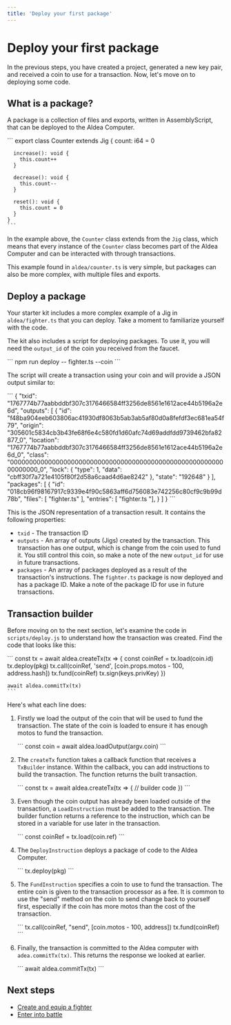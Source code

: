```yaml
---
title: 'Deploy your first package'
---
```



# Deploy your first package

In the previous steps, you have created a project, generated a new key pair, and received a coin to use for a transaction. Now, let's move on to deploying some code.

## What is a package?

A package is a collection of files and exports, written in AssemblyScript, that can be deployed to the Aldea Computer.

<CodeContainer lang="ts">
    ```
    export class Counter extends Jig {
      count: i64 = 0

      increase(): void {
        this.count++
      }

      decrease(): void {
        this.count--
      }

      reset(): void {
        this.count = 0
      }
    }
    ```
</CodeContainer>

In the example above, the `Counter` class extends from the `Jig` class, which means that every instance of the `Counter` class becomes part of the Aldea Computer and can be interacted with through transactions.

This example found in `aldea/counter.ts` is very simple, but packages can also be more complex, with multiple files and exports.

## Deploy a package

Your starter kit includes a more complex example of a Jig in `aldea/fighter.ts` that you can deploy. Take a moment to familiarize yourself with the code.

The kit also includes a script for deploying packages. To use it, you will need the `output_id` of the coin you received from the faucet.

<CodeContainer lang="base" lines={false}>
    ```
    npm run deploy -- fighter.ts --coin <OUTPUT_ID>
    ```
</CodeContainer>

The script will create a transaction using your coin and will provide a JSON output similar to:

<CodeContainer lang="json" lines={false}>
    ```
    {
      "txid": "1767774b77aabbddbf307c3176466584ff3256de8561e1612ace44b5196a2e6d",
      "outputs": [
        {
          "id": "f48ba904eeb603806ac41930df8063b5ab3ab5af80d0a8fefdf3ec681ea54f79",
          "origin": "305601c5834cb3b43fe68f6e4c580fd1d60afc74d69addfdd9739462bfa82877_0",
          "location": "1767774b77aabbddbf307c3176466584ff3256de8561e1612ace44b5196a2e6d_0",
          "class": "0000000000000000000000000000000000000000000000000000000000000000_0",
          "lock": { "type": 1, "data": "cbff30f7a721e4105f80f2d58a6caad4d6ae8242" },
          "state": "192648"
        }
      ],
      "packages": [
        {
          "id": "018cb96f98167917c9339e4f90c5863aff6d756083e742256c80cf9c9b99d78b",
          "files": [ "fighter.ts" ],
          "entries": [ "fighter.ts "],
        }
      ]
    }
    ```
</CodeContainer>

This is the JSON representation of a transaction result. It contains the following properties:

- `txid` - The transaction ID
- `outputs` - An array of outputs (Jigs) created by the transaction. This transaction has one output, which is change from the coin used to fund it. You still control this coin, so make a note of the new `output_id` for use in future transactions.
- `packages` - An array of packages deployed as a result of the transaction's instructions. The `fighter.ts` package is now deployed and has a package ID. Make a note of the package ID for use in future transactions.

## Transaction builder

Before moving on to the next section, let's examine the code in `scripts/deploy.js` to understand how the transaction was created. Find the code that looks like this:

<CodeContainer lang="ts">
    ```
     const tx = await aldea.createTx(tx => {
      const coinRef = tx.load(coin.id)
      tx.deploy(pkg)
      tx.call(coinRef, 'send', [coin.props.motos - 100, address.hash])
      tx.fund(coinRef)
      tx.sign(keys.privKey)
    })

    await aldea.commitTx(tx)
    ```
</CodeContainer>

Here's what each line does:

1. Firstly we load the output of the coin that will be used to fund the transaction. The state of the coin is loaded to ensure it has enough motos to fund the transaction.
    
    <CodeContainer lang="ts" lines={false}>
        ```
        const coin = await aldea.loadOutput(argv.coin)
        ```
    </CodeContainer>
    
2. The `createTx` function takes a callback function that receives a `TxBuilder` instance. Within the callback, you can add instructions to build the transaction. The function returns the built transaction.
    
    <CodeContainer lang="ts" lines={false}>
        ```
        const tx = await aldea.createTx(tx => {
          // builder code
        })
        ```
    </CodeContainer>
    
3. Even though the coin output has already been loaded outside of the transaction, a `LoadInstruction` must be added to the transaction. The builder function returns a reference to the instruction, which can be stored in a variable for use later in the transaction.
    
    <CodeContainer lang="ts" lines={false}>
        ```
        const coinRef = tx.load(coin.ref)
        ```
    </CodeContainer>
    
4. The `DeployInstruction` deploys a package of code to the Aldea Computer.
    
    <CodeContainer lang="ts" lines={false}>
        ```
        tx.deploy(pkg)
        ```
    </CodeContainer>
    
5. The `FundInstruction` specifies a coin to use to fund the transaction. The entire coin is given to the transaction processor as a fee. It is common to use the "send" method on the coin to send change back to yourself first, especially if the coin has more motos than the cost of the transaction.
    
    <CodeContainer lang="ts" lines={false}>
        ```
        tx.call(coinRef, "send", [coin.motos - 100, address])
        tx.fund(coinRef)
        ```
    </CodeContainer>
    
6. Finally, the transaction is committed to the Aldea computer with `adea.commitTx(tx)`. This returns the response we looked at earlier.
    
    <CodeContainer lang="ts" lines={false}>
        ```
        await aldea.commitTx(tx)
        ```
    </CodeContainer>
    

## Next steps

- [Create and equip a fighter](/getting-started/instances)
- [Enter into battle](/getting-started/interacting)
